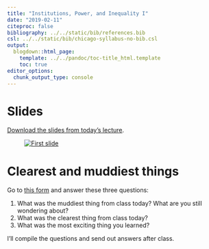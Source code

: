 ```yaml
---
title: "Institutions, Power, and Inequality I"
date: "2019-02-11"
citeproc: false
bibliography: ../../static/bib/references.bib
csl: ../../static/bib/chicago-syllabus-no-bib.csl
output:
  blogdown::html_page:
    template: ../../pandoc/toc-title_html.template
    toc: true
editor_options: 
  chunk_output_type: console
---
```


# Slides

[Download the slides from today's lecture](/slides/MPA-612_2019-02-11.pdf).

<figure>
[![First slide](/images/slides/slides_2019-02-11.png)](/slides/MPA-612_2019-02-11.pdf)
</figure>


# Clearest and muddiest things

Go to [this form](https://goo.gl/forms/pyOvPIbRwI8CJlKE3) and answer these three questions:

1. What was the muddiest thing from class today? What are you still wondering about?
2. What was the clearest thing from class today? 
3. What was the most exciting thing you learned?

I'll compile the questions and send out answers after class.
